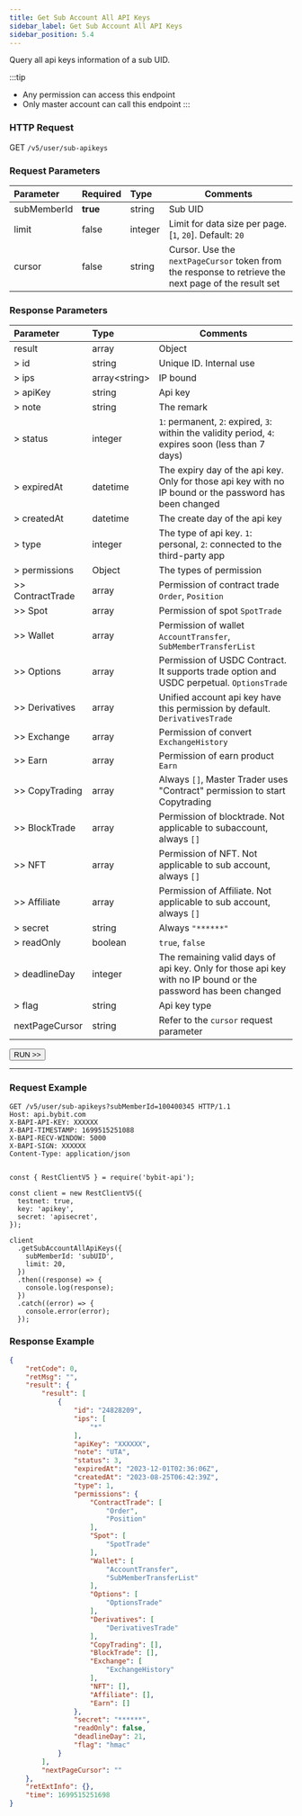 ```yaml
---
title: Get Sub Account All API Keys
sidebar_label: Get Sub Account All API Keys
sidebar_position: 5.4
---
```

Query all api keys information of a sub UID.

:::tip
* Any permission can access this endpoint
* Only master account can call this endpoint
:::

### HTTP Request
GET `/v5/user/sub-apikeys`

### Request Parameters
| Parameter | Required | Type | Comments|
|:----- |:-------|:-----|------ |
|subMemberId |**true** |string |Sub UID|
|limit |false |integer |Limit for data size per page. [`1`, `20`]. Default: `20` |
|cursor |false |string |Cursor. Use the `nextPageCursor` token from the response to retrieve the next page of the result set|

### Response Parameters
| Parameter | Type | Comments|
|:----- |:-----|----- |
|result |array |Object|
|> id |string |Unique ID. Internal use|
|> ips |array&#60;string&#62; |IP bound|
|> apiKey |string |Api key |
|> note |string |The remark |
|> status |integer |`1`: permanent, `2`: expired, `3`: within the validity period, `4`: expires soon (less than 7 days) |
|> expiredAt |datetime |The expiry day of the api key. Only for those api key with no IP bound or the password has been changed|
|> createdAt |datetime |The create day of the api key |
|> type |integer |The type of api key. `1`: personal, `2`: connected to the third-party app |
|> permissions |Object |The types of permission |
|>> ContractTrade |array |Permission of contract trade `Order`, `Position` |
|>> Spot |array |Permission of spot `SpotTrade` |
|>> Wallet |array |Permission of wallet `AccountTransfer`, `SubMemberTransferList` |
|>> Options |array |Permission of USDC Contract. It supports trade option and USDC perpetual. `OptionsTrade` |
|>> Derivatives |array |Unified account api key have this permission by default. `DerivativesTrade` |
|>> Exchange |array |Permission of convert `ExchangeHistory` |
|>> Earn |array |Permission of earn product `Earn` |
|>> CopyTrading |array |Always `[]`, Master Trader uses "Contract" permission to start Copytrading|
|>> BlockTrade |array |Permission of blocktrade. Not applicable to subaccount, always `[]`|
|>> NFT |array |Permission of NFT. Not applicable to sub account, always `[]` |
|>> Affiliate |array |Permission of Affiliate. Not applicable to sub account, always `[]` |
|> secret |string |Always `"******"` |
|> readOnly |boolean |`true`, `false`|
|> deadlineDay |integer |The remaining valid days of api key. Only for those api key with no IP bound or the password has been changed |
|> flag |string |Api key type |
|nextPageCursor |string |Refer to the `cursor` request parameter |

<a href="/api-explorer/v5/user/list-sub-apikeys"><Button>RUN >></Button></a>

---

### Request Example

<Tabs groupId="programming-languages">
<TabItem value="http" label="HTTP">

```http
GET /v5/user/sub-apikeys?subMemberId=100400345 HTTP/1.1
Host: api.bybit.com
X-BAPI-API-KEY: XXXXXX
X-BAPI-TIMESTAMP: 1699515251088
X-BAPI-RECV-WINDOW: 5000
X-BAPI-SIGN: XXXXXX
Content-Type: application/json
```

</TabItem>
<TabItem value="python" label="Python">

```python

```

</TabItem>

<TabItem value="Node" label="Node.js">

```n4js
const { RestClientV5 } = require('bybit-api');

const client = new RestClientV5({
  testnet: true,
  key: 'apikey',
  secret: 'apisecret',
});

client
  .getSubAccountAllApiKeys({
    subMemberId: 'subUID',
    limit: 20,
  })
  .then((response) => {
    console.log(response);
  })
  .catch((error) => {
    console.error(error);
  });
```

</TabItem>
</Tabs>

### Response Example

```json
{
    "retCode": 0,
    "retMsg": "",
    "result": {
        "result": [
            {
                "id": "24828209",
                "ips": [
                    "*"
                ],
                "apiKey": "XXXXXX",
                "note": "UTA",
                "status": 3,
                "expiredAt": "2023-12-01T02:36:06Z",
                "createdAt": "2023-08-25T06:42:39Z",
                "type": 1,
                "permissions": {
                    "ContractTrade": [
                        "Order",
                        "Position"
                    ],
                    "Spot": [
                        "SpotTrade"
                    ],
                    "Wallet": [
                        "AccountTransfer",
                        "SubMemberTransferList"
                    ],
                    "Options": [
                        "OptionsTrade"
                    ],
                    "Derivatives": [
                        "DerivativesTrade"
                    ],
                    "CopyTrading": [],
                    "BlockTrade": [],
                    "Exchange": [
                        "ExchangeHistory"
                    ],
                    "NFT": [],
                    "Affiliate": [],
                    "Earn": []
                },
                "secret": "******",
                "readOnly": false,
                "deadlineDay": 21,
                "flag": "hmac"
            }
        ],
        "nextPageCursor": ""
    },
    "retExtInfo": {},
    "time": 1699515251698
}
```
